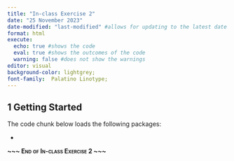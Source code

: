 ```yaml
---
title: "In-class Exercise 2"
date: "25 November 2023"
date-modified: "last-modified" #allows for updating to the latest date
format: html
execute: 
  echo: true #shows the code
  eval: true #shows the outcomes of the code
  warning: false #does not show the warnings
editor: visual
background-color: lightgrey;
font-family:  Palatino Linotype;
---
```


## 1 Getting Started

The code chunk below loads the following packages:

-   

[**\~\~\~ End of In-class Exercise 2 \~\~\~**]{.smallcaps}
